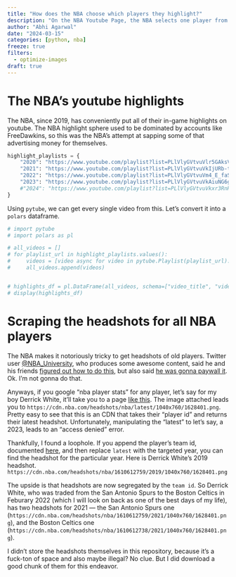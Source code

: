 ```yaml
---
title: "How does the NBA choose which players they highlight?"
description: "On the NBA Youtube Page, the NBA selects one player from each team to \"highlight\" each game. I use `opencv` to match players onto their youtube highlights, and then create a formula used to rank players based on whether the NBA determines they're worth a highlight."
author: "Abhi Agarwal"
date: "2024-03-15"
categories: [python, nba]
freeze: true
filters:
  - optimize-images
draft: true
---
```


# The NBA's youtube highlights

The NBA, since 2019, has conveniently put all of their in-game highlights on youtube. The NBA highlight sphere used to be dominated by accounts like FreeDawkins, so this was the NBA's attempt at sapping some of that advertising money for themselves.

```python
highlight_playlists = {
    "2020": "https://www.youtube.com/playlist?list=PLlVlyGVtvuVlr5GAksVQA37IE83MzRqln",
    "2021": "https://www.youtube.com/playlist?list=PLlVlyGVtvuVkIjURb-twQc1lsE4rT1wfJ",
    "2022": "https://www.youtube.com/playlist?list=PLlVlyGVtvuVm4_E_faSFuu3nU0F9O6XbR",
    "2023": "https://www.youtube.com/playlist?list=PLlVlyGVtvuVkAiuNG6gXxaUgjekofxxgs",
    #"2024": "https://www.youtube.com/playlist?list=PLlVlyGVtvuVkxr3RnRwVqtuWR7BSBE0tD",
}
```

Using `pytube`, we can get every single video from this. Let's convert it into a `polars` dataframe.

```python
# import pytube
# import polars as pl

# all_videos = []
# for playlist_url in highlight_playlists.values():
#     videos = [video async for video in pytube.Playlist(playlist_url).videos()]
#     all_videos.append(videos)


# highlights_df = pl.DataFrame(all_videos, schema=["video_title", "video_id"])
# display(highlights_df)
```

# Scraping the headshots for all NBA players

The NBA makes it notoriously tricky to get headshots of old players. Twitter user [@NBA_University](https://twitter.com/NBA_University), who produces some awesome content, said he and his friends [figured out how to do this](https://twitter.com/NBA_University/status/1767927001661231222), but also said [he was gonna paywall it](https://twitter.com/NBA_University/status/1767948162746970497). Ok. I'm not gonna do that.

Anyways, if you google "nba player stats" for any player, let's say for my boy Derrick White, it'll take you to a page [like this](https://www.nba.com/player/1628401/derrick-white). The image attached leads you to `https://cdn.nba.com/headshots/nba/latest/1040x760/1628401.png`. Pretty easy to see that this is an CDN that takes their "player id" and returns their latest headshot. Unfortunately, manipulating the "latest" to let's say, a 2023, leads to an "access denied" error.

Thankfully, I found a loophole. If you append the player's team id, documented [here](https://github.com/bttmly/nba/blob/master/data/teams.json), and then replace `latest` with the targeted year, you can find the headshot for the particular year. Here is Derrick White's 2019 headshot. `https://cdn.nba.com/headshots/nba/1610612759/2019/1040x760/1628401.png`

The upside is that headshots are now segregated by the `team id`. So Derrick White, who was traded from the San Antonio Spurs to the Boston Celtics in Feburary 2022 (which I will look on back as one of the best days of my life), has two headshots for 2021 — the San Antonio Spurs one (`https://cdn.nba.com/headshots/nba/1610612759/2021/1040x760/1628401.png`), and the Boston Celtics one (`https://cdn.nba.com/headshots/nba/1610612738/2021/1040x760/1628401.png`).

I didn't store the headshots themselves in this repository, because it's a fuck-ton of space and also maybe illegal? No clue. But I did download a good chunk of them for this endeavor.
